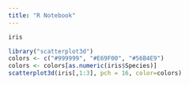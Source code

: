 ```yaml
---
title: "R Notebook"
---
```


```r
iris
```
```r
library("scatterplot3d")
colors <- c("#999999", "#E69F00", "#56B4E9")
colors <- colors[as.numeric(iris$Species)]
scatterplot3d(iris[,1:3], pch = 16, color=colors)
```

